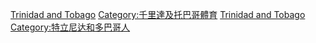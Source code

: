 {{Catnav|頁面分類|各種主題的頁面分類|按國家分類|各國體育|千里達及托巴哥體育}}
{{Catnav|頁面分類|...|体育|各國體育|千里達及托巴哥體育}}
{{Catnav|頁面分類|人物|各職業人物|运动员|各国运动员}}
{{Catnav|頁面分類|社会|文化|体育|运动员|各国运动员}}
{{Commons category|Sportspeople from Trinidad and Tobago}}

[[Category:各国运动员|Trinidad and Tobago]]
[[Category:千里達及托巴哥體育|Category:千里達及托巴哥體育]]
[[Category:北美洲运动员|Trinidad and Tobago]]
[[Category:特立尼达和多巴哥人|Category:特立尼达和多巴哥人]]